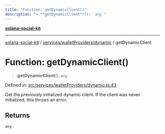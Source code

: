 ```yaml
---
title: "Function: getDynamicClient()"
description: "> **getDynamicClient**(): `any`"
---
```


[**solana-social-kit**](../../../../README.mdx)

***

[solana-social-kit](../../../../README.mdx) / [services/walletProviders/dynamic](../README.mdx) / getDynamicClient

# Function: getDynamicClient()

> **getDynamicClient**(): `any`

Defined in: [src/services/walletProviders/dynamic.ts:43](https://github.com/SendArcade/solana-social-starter/blob/03568260ca96ed63f77049843c721de1cb011893/src/services/walletProviders/dynamic.ts#L43)

Get the previously initialized dynamic client.
If the client was never initialized, this throws an error.

## Returns

`any`
